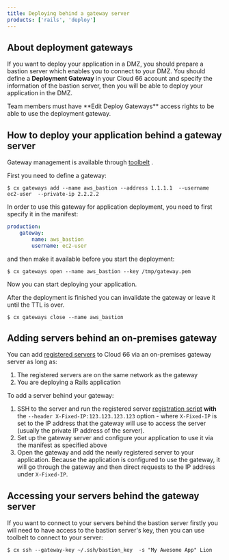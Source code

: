 ```yaml
---
title: Deploying behind a gateway server
products: ['rails', 'deploy']
---
```


## About deployment gateways

If you want to deploy your application in a DMZ, you should prepare a bastion server which enables you to connect to your DMZ. You should define a **Deployment Gateway** in your Cloud 66 account and specify the information of the bastion server, then you will be able to deploy your application in the DMZ.

<Callout type="warning" title="Required permissions">
 Team members must have **Edit Deploy Gateways** access rights to be able to use the deployment gateway. 
</Callout>

## How to deploy your application behind a gateway server

Gateway management is available through [toolbelt](/:product/:version?/toolbelt/toolbelt#gateway-management) .

First you need to define a gateway:

```shell
$ cx gateways add --name aws_bastion --address 1.1.1.1  --username ec2-user  --private-ip 2.2.2.2
```

In order to use this gateway for application deployment, you need to first specify it in the manifest:

```yaml
production:
   	gateway:
   	    name: aws_bastion
   	    username: ec2-user
```

and then make it available before you start the deployment:

```shell
$ cx gateways open --name aws_bastion --key /tmp/gateway.pem
```

Now you can start deploying your application.

After the deployment is finished you can invalidate the gateway or leave it until the TTL is over.

```shell
$ cx gateways close --name aws_bastion
```

## Adding servers behind an on-premises gateway

You can add [registered servers](/:product/:version?/servers/registered-servers#register-a-server) to Cloud 66 via an on-premises gateway server as long as:

1. The registered servers are on the same network as the gateway
2. You are deploying a Rails application

To add a server behind your gateway:

1. SSH to the server and run the registered server [registration script](/:product/:version?/servers/registered-servers#register-a-server) **with** the `--header X-Fixed-IP:123.123.123.123` option - where `X-Fixed-IP` is set to the IP address that the gateway will use to access the server (usually the private IP address of the server).
2. Set up the gateway server and configure your application to use it via the manifest as specified above
3. Open the gateway and add the newly registered server to your application. Because the application is configured to use the gateway, it will go through the gateway and then direct requests to the IP address under `X-Fixed-IP`.

## Accessing your servers behind the gateway server

If you want to connect to your servers behind the bastion server firstly you will need to have access to the bastion server's key, then you can use toolbelt to connect to your server:

```shell
$ cx ssh --gateway-key ~/.ssh/bastion_key  -s "My Awesome App" Lion
```

